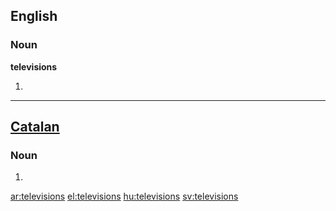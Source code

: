 ==English==

===Noun===
'''televisions'''

# {{plural of|[[television]]}}

----

==[[Catalan]]==

===Noun===
{{ca-noun-form|f}}

# {{plural of|[[televisió]]|lang=Catalan}}

[[ar:televisions]]
[[el:televisions]]
[[hu:televisions]]
[[sv:televisions]]